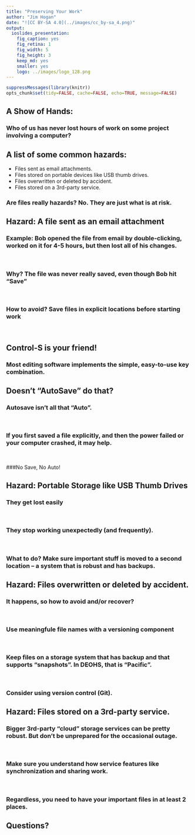```yaml
---
title: "Preserving Your Work"
author: "Jim Hogan"
date: "![CC BY-SA 4.0](../images/cc_by-sa_4.png)"
output:
  ioslides_presentation:
    fig_caption: yes
    fig_retina: 1
    fig_width: 5
    fig_height: 3
    keep_md: yes
    smaller: yes
    logo: ../images/logo_128.png
---
```


```r
suppressMessages(library(knitr))
opts_chunk$set(tidy=FALSE, cache=FALSE, echo=TRUE, message=FALSE)
```

## A Show of Hands:

### Who of us has **never** lost hours of work on some project involving a computer?

## A list of some common hazards:

* Files sent as email attachments.
* Files stored on portable devices like USB thumb drives.
* Files overwritten or deleted by accident.
* Files stored on a 3rd-party service.

### Are files really hazards?  No.  They are just what is at risk.

## Hazard: A file sent as an email attachment

### Example: Bob opened the file from email by double-clicking, worked on it for 4-5 hours, but then lost all of his changes.
<br>

### Why? The file was never **really** saved, even though Bob hit "Save"
<br>

### How to avoid? **Save files in explicit locations before starting work**
<br>

## Control-S is your friend!

### Most editing software implements the simple, easy-to-use key combination.

## Doesn't "AutoSave" do that?

### Autosave isn't all that "Auto".
<br>

### If you first saved a file explicitly, and then the power failed or your computer crashed, it may help.
<br>

###No Save, No Auto!

## Hazard: Portable Storage like USB Thumb Drives

### They get lost easily
<br>

### They stop working unexpectedly (and frequently).
<br>

### What to do? Make sure important stuff is moved to a second location -- a system that is robust and has backups.

## Hazard:  Files overwritten or deleted by accident.

### It happens, so how to avoid and/or recover?
<br>

### Use meaningfule file names with a versioning component
<br>

### Keep files on a storage system that has backup and that supports "snapshots".  In DEOHS, that is "Pacific".
<br>

### Consider using version control (Git).

## Hazard: Files stored on a 3rd-party service.

### Bigger 3rd-party "cloud" storage services can be pretty robust. But don't be unprepared for the occasional outage.
<br>

### Make sure you understand how service features like synchronization and sharing work.
<br>

### Regardless, you need to have your important files in at least 2 places.

## Questions?




